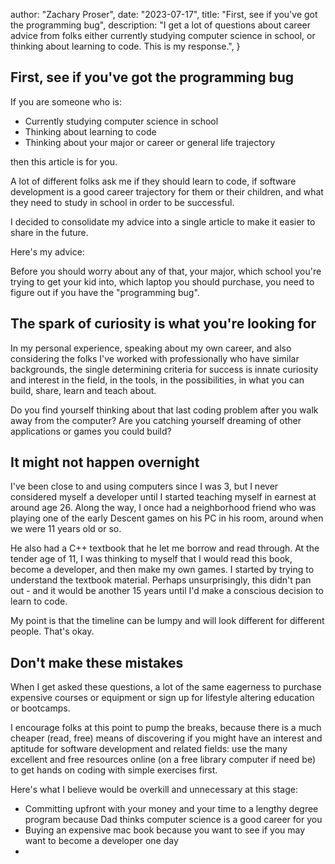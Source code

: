 

  author: "Zachary Proser",
  date: "2023-07-17",
  title: "First, see if you've got the programming bug",
  description: "I get a lot of questions about career advice from folks either currently studying computer science in school, or thinking about learning to code. This is my response.",
 }


## First, see if you've got the programming bug 

If you are someone who is: 

* Currently studying computer science in school
* Thinking about learning to code
* Thinking about your major or career or general life trajectory 

then this article is for you. 

A lot of different folks ask me if they should learn to code, if software development is a good career trajectory for them or their children, and what they need to study in school in order
to be successful. 

I decided to consolidate my advice into a single article to make it easier to share in the future. 

Here's my advice: 

Before you should worry about any of that, your major, which school you're trying to get your kid into, which laptop you should purchase, you need to figure out if you have the "programming bug". 

## The spark of curiosity is what you're looking for 

In my personal experience, speaking about my own career, and also considering the folks I've worked with professionally who have similar backgrounds, the single determining criteria for success is 
innate curiosity and interest in the field, in the tools, in the possibilities, in what you can build, share, learn and teach about. 

Do you find yourself thinking about that last coding problem after you walk away from the computer? Are you catching yourself dreaming of other applications or games you could build? 

## It might not happen overnight 

I've been close to and using computers since I was 3, but I never considered myself a developer until I started teaching myself in earnest at around age 26. Along the way, I once had a neighborhood friend 
who was playing one of the early Descent games on his PC in his room, around when we were 11 years old or so. 

He also had a C++ textbook that he let me borrow and read through. At the tender age of 11, I was thinking to myself that I would read this book, become a developer, and then make my own games. I started by 
trying to understand the textbook material. Perhaps unsurprisingly, this didn't pan out - and it would be another 15 years until I'd make a conscious decision to learn to code. 

My point is that the timeline can be lumpy and will look different for different people. That's okay. 

## Don't make these mistakes

When I get asked these questions, a lot of the same eagerness to purchase expensive courses or equipment or sign up for lifestyle altering education or bootcamps. 

I encourage folks at this point to pump the breaks, because there is a much cheaper (read, free) means of discovering if you might have an interest and aptitude for software development and related fields: use the 
many excellent and free resources online (on a free library computer if need be) to get hands on coding with simple exercises first. 

Here's what I believe would be overkill and unnecessary at this stage: 

* Committing upfront with your money and your time to a lengthy degree program because Dad thinks computer science is a good career for you 
* Buying an expensive mac book because you want to see if you may want to become a developer one day 
* 




